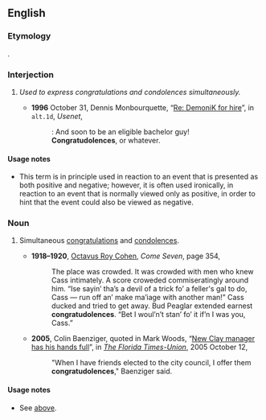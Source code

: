 {{rfv|neologism with little uptake}}
==English==

===Etymology===
{{blend|congratulations|condolences}}.

{{warn|neologism}}

===Interjection===
{{en-intj}}

# {{jocular}} ''Used to express congratulations and condolences simultaneously.''
#* '''1996''' October 31, Dennis Monbourquette, “[http://groups.google.com/group/alt.1d/msg/381e3181c8484213 Re: DemoniK for hire]”, in <tt>alt.1d</tt>, ''Usenet'',
#*: &#x3A; And soon to be an eligible bachelor guy!
#*: '''Congratudolences''', or whatever. 

====Usage notes====
* This term is in principle used in reaction to an event that is presented as both positive and negative; however, it is often used ironically, in reaction to an event that is normally viewed only as positive, in order to hint that the event could also be viewed as negative.

===Noun===
{{infl|en|noun}} {{pluralonly}}

# {{jocular}} Simultaneous [[congratulations]] and [[condolences]].
#* '''1918–1920''', [[w:Octavus Roy Cohen|Octavus Roy Cohen]], ''Come Seven'', page 354,
#*: The place was crowded.  It was crowded with men who knew Cass intimately.  A score croweded commiseratingly around him.  “Ise sayin’ tha’s a devil of a trick fo’ a feller's gal to do, Cass — run off an’ make ma’iage with another man!”  Cass ducked and tried to get away.  Bud Peaglar extended earnest '''congratudolences'''. “Bet I woul’n’t stan’ fo’ it if’n I was you, Cass.”
#* '''2005''', Colin Baenziger, quoted in Mark Woods, “[http://www.jacksonville.com/tu-online/stories/101205/woo_20007250.shtml New Clay manager has his hands full]”, in ''[[w:The Florida Times-Union|The Florida Times-Union]]'', 2005 October 12,
#*: "When I have friends elected to the city council, I offer them '''congratudolences'''," Baenziger said.

====Usage notes====
* See [[#Usage notes 1|above]].